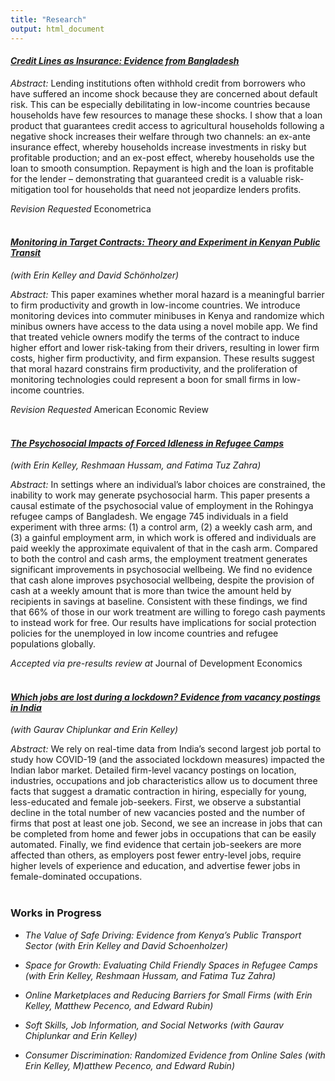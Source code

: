 ```yaml
---
title: "Research"
output: html_document
---
```

<div>

#### <em> [Credit Lines as Insurance: Evidence from Bangladesh](pdfs/JMP_Lane.pdf) </em> 

*Abstract:*
Lending institutions often withhold credit from borrowers who have suffered an income shock because they are concerned about default risk. This can be especially debilitating in low-income countries because households have few resources to manage these shocks. I show that a loan product that guarantees credit access to agricultural households following a negative shock increases their welfare through two channels: an ex-ante insurance effect, whereby households increase investments in risky but profitable production; and an ex-post effect, whereby households use the loan to smooth consumption. Repayment is high and the loan is profitable for the lender – demonstrating that guaranteed credit is a valuable risk-mitigation tool for households that need not jeopardize lenders profits.

*Revision Requested* Econometrica
<br/>
<br/>

#### <em> [Monitoring in Target Contracts: Theory and Experiment in Kenyan Public Transit](pdfs/matatu.pdf) </em>
*(with Erin Kelley and David Sch&ouml;nholzer)*

*Abstract:*
This paper examines whether moral hazard is a meaningful barrier to firm productivity and growth in low-income countries. We introduce monitoring devices into commuter minibuses in Kenya and randomize which minibus owners have access to the data using a novel mobile app. We find that treated vehicle owners modify the terms of the contract to induce higher effort and lower risk-taking from their drivers, resulting in lower firm costs, higher firm productivity, and firm expansion. These results suggest that moral hazard constrains firm productivity, and the proliferation of monitoring technologies could represent a boon for small firms in low-income countries.

*Revision Requested* American Economic Review
<br/>
<br/>


#### <em> [The Psychosocial Impacts of Forced Idleness in Refugee Camps](pdfs/employment.pdf) </em> 
*(with Erin Kelley, Reshmaan Hussam, and Fatima Tuz Zahra)* 

*Abstract:*
In settings where an individual’s labor choices are constrained, the inability to work may generate psychosocial harm. This paper presents a causal estimate of the psychosocial value of employment in the Rohingya refugee camps of Bangladesh. We engage 745 individuals in a field experiment with three arms: (1) a control arm, (2) a weekly cash arm, and (3) a gainful employment arm, in which work is offered and individuals are paid weekly the approximate equivalent of that in the cash arm. Compared to both the control and cash arms, the employment treatment generates significant improvements in psychosocial wellbeing. We find no evidence that cash alone improves psychosocial wellbeing, despite the provision of cash at a weekly amount that is more than twice the amount held by recipients in savings at baseline. Consistent with these findings, we find that 66% of those in our work treatment are willing to forego cash payments to instead work for free. Our results have implications for social protection policies for the unemployed in low income countries and refugee populations globally.

*Accepted via pre-results review at* Journal of Development Economics
<br/>
<br/>

#### <em> [Which jobs are lost during a lockdown? Evidence from vacancy postings in India](pdfs/CKL_Covid_July2020.pdf) </em>
*(with Gaurav Chiplunkar and Erin Kelley)*

*Abstract:*
We rely on real-time data from India's second largest job portal to study how COVID-19 (and the associated lockdown measures) impacted the Indian labor market. Detailed firm-level vacancy postings on location, industries, occupations and job characteristics allow us to document three facts that suggest a dramatic contraction in hiring, especially for young, less-educated and female job-seekers. First, we observe a substantial decline in the total number of new vacancies posted and the number of firms that post at least one job. Second, we see an increase in jobs that can be completed from home and fewer jobs in occupations that can be easily automated. Finally, we find evidence that certain job-seekers are more affected than others, as employers post fewer entry-level jobs, require higher levels of experience and education, and advertise fewer jobs in female-dominated occupations.
<br/>
<br/>


### Works in Progress

+ *The Value of Safe Driving: Evidence from Kenya's Public Transport Sector (with Erin Kelley and David Schoenholzer)*

+ *Space for Growth: Evaluating Child Friendly Spaces in Refugee Camps (with Erin Kelley, Reshmaan Hussam, and Fatima Tuz Zahra)*

+ *Online Marketplaces and Reducing Barriers for Small Firms (with Erin Kelley, Matthew Pecenco, and Edward Rubin)*

+ *Soft Skills, Job Information, and Social Networks (with Gaurav Chiplunkar and Erin Kelley)*

+ *Consumer Discrimination: Randomized Evidence from Online Sales (with Erin Kelley, M)atthew Pecenco, and Edward Rubin)*

</div>



